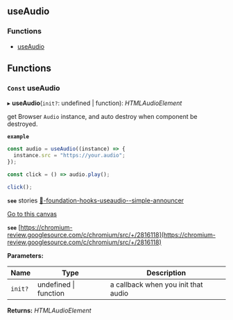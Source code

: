 <!-- This file generate automatically, should not modify that directly -->


<Meta title="API Reference/Hooks/useAudio" />

## useAudio

### Functions

- [useAudio](#const-useaudio)

## Functions

### `Const` useAudio

▸ **useAudio**(`init?`: undefined | function): _HTMLAudioElement_

get Browser `Audio` instance, and auto destroy when component be destroyed.

**`example`**

```ts
const audio = useAudio((instance) => {
  instance.src = "https://your.audio";
});

const click = () => audio.play();

click();
```

**`see`** stories [🔧-foundation-hooks-useaudio--simple-announcer](https://ringcentral.github.io/juno/?path=/story/%F0%9F%94%A7-foundation-hooks-useaudio--simple-announcer)

[Go to this canvas](?path=/story/🔧-foundation-hooks-useaudio--simple-announcer)

<Canvas>
  <Story id="🔧-foundation-hooks-useaudio--simple-announcer" />
</Canvas>


**`see`** [https://chromium-review.googlesource.com/c/chromium/src/+/2816118](https://chromium-review.googlesource.com/c/chromium/src/+/2816118)

**Parameters:**

| Name    | Type                      | Description                         |
| ------- | ------------------------- | ----------------------------------- |
| `init?` | undefined &#124; function | a callback when you init that audio |

**Returns:** _HTMLAudioElement_
